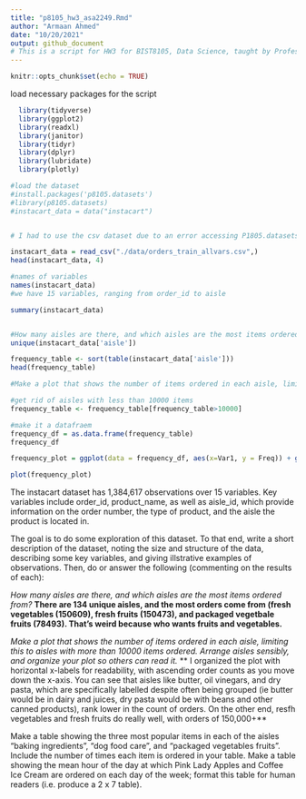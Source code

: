 ```yaml
---
title: "p8105_hw3_asa2249.Rmd"
author: "Armaan Ahmed"
date: "10/20/2021"
output: github_document
# This is a script for HW3 for BIST8105, Data Science, taught by Professor Jeff Goldsmith. In this script, I will demonstrate usage of data visualization techniques, including creating figures with readable embedded plots (e.g. font sizes, axis labels, titles) 
---
```




```r
knitr::opts_chunk$set(echo = TRUE)
```

load necessary packages for the script
```r
  library(tidyverse)
  library(ggplot2)
  library(readxl)
  library(janitor)
  library(tidyr)
  library(dplyr)
  library(lubridate)
  library(plotly)
```

```r
#load the dataset
#install.packages('p8105.datasets')
#library(p8105.datasets)
#instacart_data = data("instacart")


# I had to use the csv dataset due to an error accessing P1805.datasets (incorrect version of R, I even tried upgrading/reinstalling)

instacart_data = read_csv("./data/orders_train_allvars.csv",)
head(instacart_data, 4)

#names of variables
names(instacart_data)
#we have 15 variables, ranging from order_id to aisle

summary(instacart_data)


#How many aisles are there, and which aisles are the most items ordered from?
unique(instacart_data['aisle'])

frequency_table <- sort(table(instacart_data['aisle']))
head(frequency_table)

#Make a plot that shows the number of items ordered in each aisle, limiting this to aisles with more than 10000 items ordered. Arrange aisles sensibly, and organize your plot so others can read it.

#get rid of aisles with less than 10000 items
frequency_table <- frequency_table[frequency_table>10000]

#make it a datafraem
frequency_df = as.data.frame(frequency_table)
frequency_df

frequency_plot = ggplot(data = frequency_df, aes(x=Var1, y = Freq)) + geom_point() + ggtitle("Number of items ordered in each aisle") + xlab("aisle") + ylab("number of orders") + theme(axis.text.x = element_text(angle = 45, hjust=1)) + theme(plot.title = element_text(hjust = 0.5))

plot(frequency_plot)


```
The instacart dataset has 1,384,617 observations over 15 variables. Key variables include order_id, product_name, as well as aisle_id, which provide information on the order number, the type of product, and the aisle the product is located in. 




The goal is to do some exploration of this dataset. To that end, write a short description of the dataset, noting the size and structure of the data, describing some key variables, and giving illstrative examples of observations. Then, do or answer the following (commenting on the results of each):

*How many aisles are there, and which aisles are the most items ordered from?*
**There are 134 unique aisles, and the most orders come from (fresh vegetables (150609), fresh fruits (150473), and packaged vegetbale fruits (78493). That's weird because who wants fruits and vegetables.**


*Make a plot that shows the number of items ordered in each aisle, limiting this to aisles with more than 10000 items ordered. Arrange aisles sensibly, and organize your plot so others can read it.*
** I organized the plot with horizontal x-labels for readability, with ascending order counts as you move down the x-axis. You can see that aisles like butter, oil vinegars, and dry pasta, which are specifically labelled despite often being grouped (ie butter would be in dairy and juices, dry pasta would be with beans and other canned products), rank lower in the count of orders. On the other end, resfh vegetables and fresh fruits do really well, with orders of 150,000+**


Make a table showing the three most popular items in each of the aisles “baking ingredients”, “dog food care”, and “packaged vegetables fruits”. Include the number of times each item is ordered in your table.
Make a table showing the mean hour of the day at which Pink Lady Apples and Coffee Ice Cream are ordered on each day of the week; format this table for human readers (i.e. produce a 2 x 7 table).

